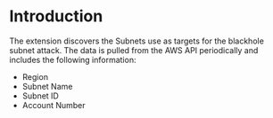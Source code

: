 # Introduction

The extension discovers the Subnets use as targets for the blackhole subnet attack.
The data is pulled from the AWS API periodically and includes the following information:

 - Region
 - Subnet Name
 - Subnet ID
 - Account Number
